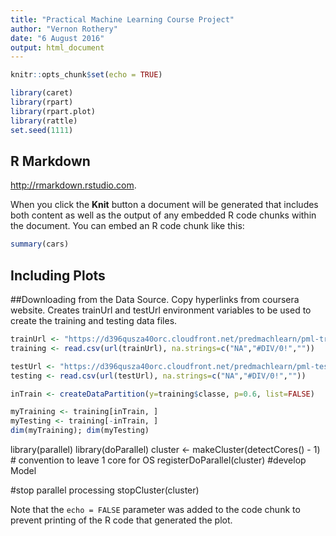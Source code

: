 ---
title: "Practical Machine Learning Course Project"
author: "Vernon Rothery"
date: "6 August 2016"
output: html_document
---

```{r setup, include=FALSE}
knitr::opts_chunk$set(echo = TRUE)
```

```{r}
library(caret)
library(rpart)
library(rpart.plot)
library(rattle)
set.seed(1111)

```

## R Markdown

 <http://rmarkdown.rstudio.com>.

When you click the **Knit** button a document will be generated that includes both content as well as the output of any embedded R code chunks within the document. You can embed an R code chunk like this:

```{r cars, echo=TRUE}
summary(cars)
```

## Including Plots
##Downloading from the Data Source.
Copy hyperlinks from coursera website.
Creates trainUrl and testUrl environment variables to be used to create the training and testing data files.
```{r}

trainUrl <- "https://d396qusza40orc.cloudfront.net/predmachlearn/pml-training.csv"
training <- read.csv(url(trainUrl), na.strings=c("NA","#DIV/0!",""))

testUrl <- "https://d396qusza40orc.cloudfront.net/predmachlearn/pml-testing.csv"
testing <- read.csv(url(testUrl), na.strings=c("NA","#DIV/0!",""))

inTrain <- createDataPartition(y=training$classe, p=0.6, list=FALSE)

myTraining <- training[inTrain, ]
myTesting <- training[-inTrain, ]
dim(myTraining); dim(myTesting)


```

library(parallel)
library(doParallel)
cluster <- makeCluster(detectCores() - 1) # convention to leave 1 core for OS
registerDoParallel(cluster)
#develop Model

#stop parallel processing
stopCluster(cluster)


Note that the `echo = FALSE` parameter was added to the code chunk to prevent printing of the R code that generated the plot.
